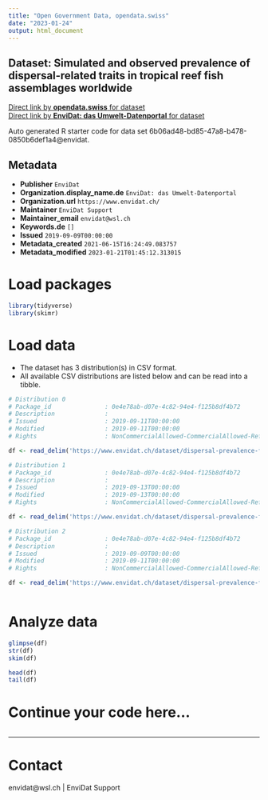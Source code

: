 ```yaml
---
title: "Open Government Data, opendata.swiss"
date: "2023-01-24"
output: html_document
---
```


## Dataset: Simulated and observed prevalence of dispersal-related traits in tropical reef fish assemblages worldwide



[Direct link by **opendata.swiss** for dataset](https://opendata.swiss/de/dataset/simulated-and-observed-prevalence-of-dispersal-related-traits-in-tropical-reef-fish-assemblages)<br>
[Direct link by **EnviDat: das Umwelt-Datenportal** for dataset](https://www.envidat.ch/#/metadata/dispersal-prevalence-fish-traits-assemblages)

Auto generated R starter code for data set 6b06ad48-bd85-47a8-b478-0850b6def1a4@envidat.

## Metadata

- **Publisher** `EnviDat`
- **Organization.display_name.de** `EnviDat: das Umwelt-Datenportal`
- **Organization.url** `https://www.envidat.ch/`
- **Maintainer** `EnviDat Support`
- **Maintainer_email** `envidat@wsl.ch`
- **Keywords.de** `[]`
- **Issued** `2019-09-09T00:00:00`
- **Metadata_created** `2021-06-15T16:24:49.083757`
- **Metadata_modified** `2023-01-21T01:45:12.313015`


# Load packages

```r

library(tidyverse)
library(skimr)

```

# Load data

-   The dataset has 3 distribution(s) in CSV format.
-   All available CSV distributions are listed below and can be read into a tibble.

```r

# Distribution 0
# Package_id               : 0e4e78ab-d07e-4c82-94e4-f125b8df4b72
# Description              : 
# Issued                   : 2019-09-11T00:00:00
# Modified                 : 2019-09-11T00:00:00
# Rights                   : NonCommercialAllowed-CommercialAllowed-ReferenceRequired

df <- read_delim('https://www.envidat.ch/dataset/dispersal-prevalence-fish-traits-assemblages/resource/2115cb5b-7557-4897-8892-f109a15eb0c1')

# Distribution 1
# Package_id               : 0e4e78ab-d07e-4c82-94e4-f125b8df4b72
# Description              : 
# Issued                   : 2019-09-13T00:00:00
# Modified                 : 2019-09-13T00:00:00
# Rights                   : NonCommercialAllowed-CommercialAllowed-ReferenceRequired

df <- read_delim('https://www.envidat.ch/dataset/dispersal-prevalence-fish-traits-assemblages/resource/a5227230-5514-4bdc-b81d-b38d5aaea5cb')

# Distribution 2
# Package_id               : 0e4e78ab-d07e-4c82-94e4-f125b8df4b72
# Description              : 
# Issued                   : 2019-09-09T00:00:00
# Modified                 : 2019-09-11T00:00:00
# Rights                   : NonCommercialAllowed-CommercialAllowed-ReferenceRequired

df <- read_delim('https://www.envidat.ch/dataset/dispersal-prevalence-fish-traits-assemblages/resource/f554c199-621c-4c60-9566-e3ae1d9479b0')



```

# Analyze data

```r

glimpse(df)
str(df)
skim(df)

head(df)
tail(df)

```

# Continue your code here...

```r

```

------------------------------------------------------------------------

# Contact

envidat@wsl.ch | EnviDat Support
